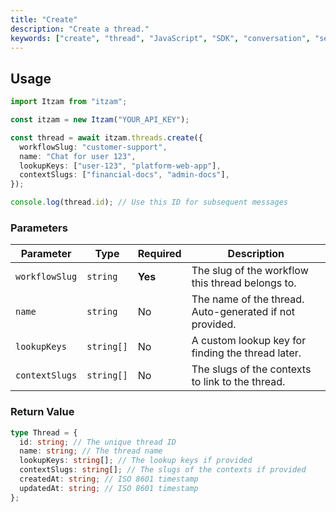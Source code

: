 ```yaml
---
title: "Create"
description: "Create a thread."
keywords: ["create", "thread", "JavaScript", "SDK", "conversation", "session"]
---
```


## Usage

```typescript
import Itzam from "itzam";

const itzam = new Itzam("YOUR_API_KEY");

const thread = await itzam.threads.create({
  workflowSlug: "customer-support",
  name: "Chat for user 123",
  lookupKeys: ["user-123", "platform-web-app"],
  contextSlugs: ["financial-docs", "admin-docs"],
});

console.log(thread.id); // Use this ID for subsequent messages
```

### Parameters

| Parameter      | Type       | Required | Description                                             |
| -------------- | ---------- | -------- | ------------------------------------------------------- |
| `workflowSlug` | `string`   | **Yes**  | The slug of the workflow this thread belongs to.        |
| `name`         | `string`   | No       | The name of the thread. Auto-generated if not provided. |
| `lookupKeys`   | `string[]` | No       | A custom lookup key for finding the thread later.       |
| `contextSlugs` | `string[]` | No       | The slugs of the contexts to link to the thread.        |

### Return Value

```typescript
type Thread = {
  id: string; // The unique thread ID
  name: string; // The thread name
  lookupKeys: string[]; // The lookup keys if provided
  contextSlugs: string[]; // The slugs of the contexts if provided
  createdAt: string; // ISO 8601 timestamp
  updatedAt: string; // ISO 8601 timestamp
};
```
